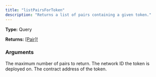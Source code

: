 ```yaml
---
title: "listPairsForToken"
description: "Returns a list of pairs containing a given token."
---
```


**Type:** Query

**Returns:** [[Pair]!](/api-reference/types/pair)

### Arguments

<ResponseField name="limit" type="Int">
  The maximum number of pairs to return.
</ResponseField>

<ResponseField name="networkId" type="Int!" required>
  The network ID the token is deployed on.
</ResponseField>

<ResponseField name="tokenAddress" type="String!" required>
  The contract address of the token.
</ResponseField>

